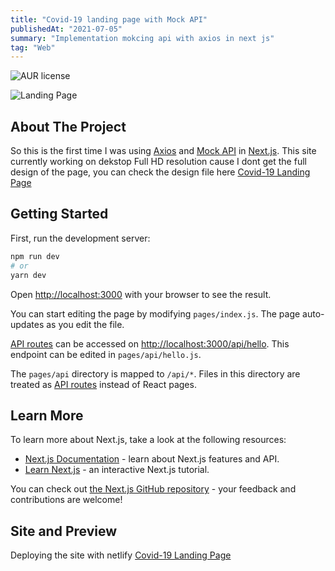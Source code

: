 ```yaml
---
title: "Covid-19 landing page with Mock API"
publishedAt: "2021-07-05"
summary: "Implementation mokcing api with axios in next js"
tag: "Web"
---
```


![AUR license](https://img.shields.io/aur/license/dsf?color=fsd&label=fsdf&logo=fsdf&logoColor=sdfsd)

![Landing Page](/preview-landing.png)

## About The Project

So this is the first time I was using [Axios](https://github.com/axios/axios) and [Mock API](https://mockapi.io/) in [Next.js](https://nextjs.org). This site currently working on dekstop Full HD resolution cause I dont get the full design of the page, you can check the design file here [Covid-19 Landing Page](https://www.figma.com/file/geeLpeMmmOZDzaHPjKgLP6/Covid-19-Landing-Page-For-Figma?node-id=1%3A2606)

## Getting Started

First, run the development server:

```bash
npm run dev
# or
yarn dev
```

Open [http://localhost:3000](http://localhost:3000) with your browser to see the result.

You can start editing the page by modifying `pages/index.js`. The page auto-updates as you edit the file.

[API routes](https://nextjs.org/docs/api-routes/introduction) can be accessed on [http://localhost:3000/api/hello](http://localhost:3000/api/hello). This endpoint can be edited in `pages/api/hello.js`.

The `pages/api` directory is mapped to `/api/*`. Files in this directory are treated as [API routes](https://nextjs.org/docs/api-routes/introduction) instead of React pages.

## Learn More

To learn more about Next.js, take a look at the following resources:

- [Next.js Documentation](https://nextjs.org/docs) - learn about Next.js features and API.
- [Learn Next.js](https://nextjs.org/learn) - an interactive Next.js tutorial.

You can check out [the Next.js GitHub repository](https://github.com/vercel/next.js/) - your feedback and contributions are welcome!

## Site and Preview

Deploying the site with netlify [Covid-19 Landing Page](https://covid19landingpage.netlify.app/)
